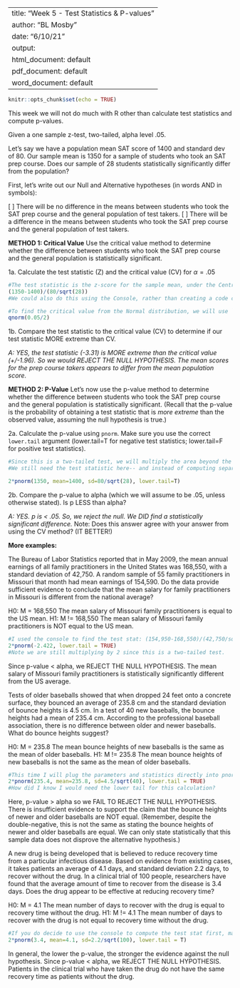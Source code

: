 
---
title: "Week 5 - Test Statistics & P-values"
author: "BL Mosby"
date: "6/10/21"
output:
  html_document: default
  pdf_document: default
  word_document: default
---

```r
knitr::opts_chunk$set(echo = TRUE)
```

This week we will not do much with R other than calculate test statistics and compute p-values.

Given a one sample z-test, two-tailed, alpha level .05. 

Let's say we have a population mean SAT score of 1400 and standard dev of 80. Our sample mean is 1350 for a sample of students who took an SAT prep course. Does our sample of 28 students statistically significantly differ from the population?

First, let's write out our Null and Alternative hypotheses (in words AND in symbols):

\[
\begin{eqnarray}
H_0: \mu_{satprep} = \mu_0 \\
\end{eqnarray}
\]
There will be no difference in the means between students who took the SAT prep course and the general population of test takers.
\[
\begin{eqnarray}
H_1: \mu_{satprep} \neq \mu_0 \\ 
\end{eqnarray}
\]
There will be a difference in the means between students who took the SAT prep course and the general population of test takers.

**METHOD 1: Critical Value**
Use the critical value method to determine whether the difference between students who took the SAT prep course and the general population is statistically significant.

1a. Calculate the test statistic (Z) and the critical value (CV) for $\alpha=.05$
```r
#The test statistic is the z-score for the sample mean, under the Central Limit Theorem:
(1350-1400)/(80/sqrt(28))
#We could also do this using the Console, rather than creating a code chunk.

#To find the critical value from the Normal distribution, we will use `qnorm` (and divide by two, since this is a two tailed test.)
qnorm(0.05/2)
```
1b. Compare the test statistic to the critical value (CV) to determine if our test statistic MORE extreme than CV.

*A: YES, the test statistic (-3.31) is MORE extreme than the critical value (+/-1.96). So we would REJECT THE NULL HYPOTHESIS. The mean scores for the prep course takers appears to differ from the mean population score.*

**METHOD 2: P-Value**
Let's now use the p-value method to determine whether the difference between students who took the SAT prep course and the general population is statistically significant. (Recall that the p-value is the probability of obtaining a test statistic that is *more extreme* than the observed value, assuming the null hypothesis is true.)

2a. Calculate the p-value using `pnorm`. Make sure you use the correct `lower.tail` argument (lower.tail=T for negative test statistics; lower.tail=F for positive test statistics).
```r
#Since this is a two-tailed test, we will multiply the area beyond the test statistic by 2.
#We still need the test statistic here-- and instead of computing separately, we can also enter the sample data directly into the `pnorm` function:

2*pnorm(1350, mean=1400, sd=80/sqrt(28), lower.tail=T)
```

2b. Compare the p-value to alpha (which we will assume to be .05, unless otherwise stated). Is p LESS than alpha? 

*A: YES. p is < .05. So, we reject the null. We DID find a statistically significant difference.* Note: Does this answer agree with your answer from using the CV method? (IT BETTER!)


**More examples:**

The Bureau of Labor Statistics reported that in May 2009, the mean annual earnings of all family practitioners in the United States was 168,550, with a standard deviation of 42,750. A random sample of 55 family practitioners in Missouri that month had mean earnings of 154,590. Do the data provide sufficient evidence to conclude that the mean salary for family practitioners in Missouri is different from the national average?

H0: M = 168,550
The mean salary of Missouri family practitioners is equal to the US mean.
H1: M != 168,550
The mean salary of Missouri family practitioners is NOT equal to the US mean.

```r
#I used the console to find the test stat: (154,950-168,550)/(42,750/sqrt(55))
2*pnorm(-2.422, lower.tail = TRUE)
#Note we are still multiplying by 2 since this is a two-tailed test.
```
Since p-value < alpha, we REJECT THE NULL HYPOTHESIS. The mean salary of Missouri family practitioners is statistically significantly different from the US average.

Tests of older baseballs showed that when dropped 24 feet onto a concrete surface, they bounced an average of 235.8 cm and the standard deviation of bounce heights is 4.5 cm. In a test of 40 new baseballs, the bounce heights had a mean of 235.4 cm. According to the professional baseball association, there is no difference between older and newer baseballs.  What do bounce heights suggest?

H0: M = 235.8
The mean bounce heights of new baseballs is the same as the mean of older baseballs.
H1: M != 235.8
The mean bounce heights of new baseballs is not the same as the mean of older baseballs.

```r
#This time I will plug the parameters and statistics directly into pnorm:
2*pnorm(235.4, mean=235.8, sd=4.5/sqrt(40), lower.tail = TRUE)
#How did I know I would need the lower tail for this calculation?
```
Here, p-value > alpha so we FAIL TO REJECT THE NULL HYPOTHESIS. There is insufficient evidence to support the claim that the bounce heights of newer and older baseballs are NOT equal. (Remember, despite the double-negative, this is not the same as stating the bounce heights of newer and older baseballs are equal. We can only state statistically that this sample data does not disprove the alternative hypothesis.)


A new drug is being developed that is believed to reduce recovery time from a particular infectious disease. Based on evidence from existing cases, it takes patients an average of 4.1 days, and standard deviation 2.2 days, to recover without the drug. In a clinical trial of 100 people, researchers have found that the average amount of time to recover from the disease is 3.4 days. Does the drug appear to be effective at reducing recovery time?

H0: M = 4.1
The mean number of days to recover with the drug is equal to recovery time without the drug.
H1: M != 4.1
The mean number of days to recover with the drug is not equal to recovery time without the drug.

```r
#If you do decide to use the console to compute the test stat first, make sure you round to at least 3 decimal places when plugging into pnorm.
2*pnorm(3.4, mean=4.1, sd=2.2/sqrt(100), lower.tail = T)
```
In general, the lower the p-value, the stronger the evidence against the null hypothesis. Since p-value < alpha, we REJECT THE NULL HYPOTHESIS. Patients in the clinical trial who have taken the drug do not have the same recovery time as patients without the drug.



